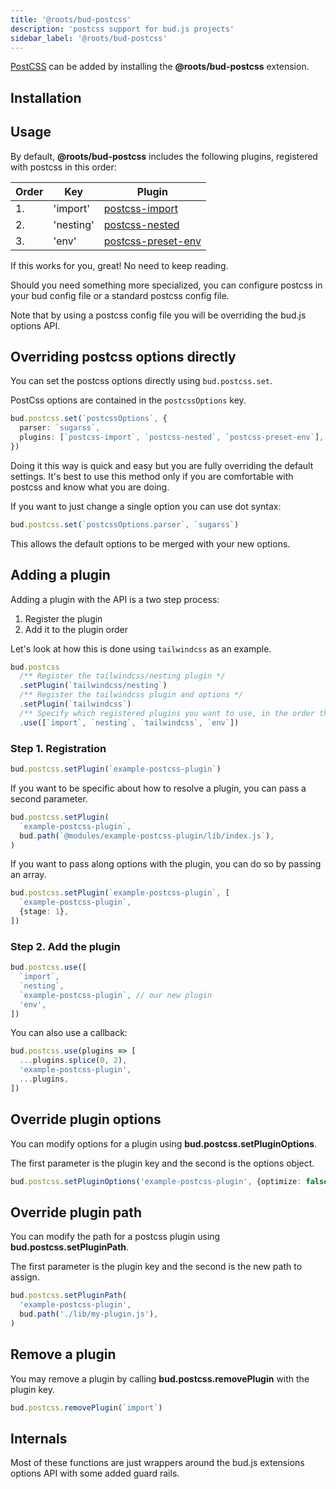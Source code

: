 ```yaml
---
title: '@roots/bud-postcss'
description: 'postcss support for bud.js projects'
sidebar_label: '@roots/bud-postcss'
---
```



[PostCSS](https://postcss.org) can be added by installing the **@roots/bud-postcss** extension.

## Installation

<Install packages="@roots/bud-postcss" />

## Usage

By default, **@roots/bud-postcss** includes the following plugins, registered with postcss in this order:

| Order | Key       | Plugin                                                      |
| ----- | --------- | ----------------------------------------------------------- |
| 1.    | 'import'  | [postcss-import](https://github.com/postcss/postcss-import) |
| 2.    | 'nesting' | [postcss-nested](https://github.com/postcss/postcss-nested) |
| 3.    | 'env'     | [postcss-preset-env](https://preset-env.cssdb.org/)         |

If this works for you, great! No need to keep reading.

Should you need something more specialized, you can configure postcss in your bud config file or a
standard postcss config file.

Note that by using a postcss config file you will be overriding the bud.js options API.

## Overriding postcss options directly

You can set the postcss options directly using `bud.postcss.set`.

PostCss options are contained in the `postcssOptions` key.

```typescript title=bud.config.js
bud.postcss.set(`postcssOptions`, {
  parser: `sugarss`,
  plugins: [`postcss-import`, `postcss-nested`, `postcss-preset-env`],
})
```

Doing it this way is quick and easy but you are fully overriding the default settings. It's best to use this method only
if you are comfortable with postcss and know what you are doing.

If you want to just change a single option you can use dot syntax:

```typescript title=bud.config.js
bud.postcss.set(`postcssOptions.parser`, `sugarss`)
```

This allows the default options to be merged with your new options.

## Adding a plugin

Adding a plugin with the API is a two step process:

1. Register the plugin
2. Add it to the plugin order

Let's look at how this is done using `tailwindcss` as an example.

```typescript title=bud.config.js
bud.postcss
  /** Register the tailwindcss/nesting plugin */
  .setPlugin(`tailwindcss/nesting`)
  /** Register the tailwindcss plugin and options */
  .setPlugin(`tailwindcss`)
  /** Specify which registered plugins you want to use, in the order they should be added */
  .use([`import`, `nesting`, `tailwindcss`, `env`])
```

### Step 1. Registration

```typescript title=bud.config.js
bud.postcss.setPlugin(`example-postcss-plugin`)
```

If you want to be specific about how to resolve a plugin, you can pass a second parameter.

```typescript title=bud.config.js
bud.postcss.setPlugin(
  `example-postcss-plugin`,
  bud.path(`@modules/example-postcss-plugin/lib/index.js`),
)
```

If you want to pass along options with the plugin, you can do so by passing an array.

```typescript title=bud.config.js
bud.postcss.setPlugin(`example-postcss-plugin`, [
  `example-postcss-plugin`,
  {stage: 1},
])
```

### Step 2. Add the plugin

```typescript title=bud.config.js
bud.postcss.use([
  `import`,
  `nesting`,
  `example-postcss-plugin`, // our new plugin
  'env',
])
```

You can also use a callback:

```typescript title=bud.config.js
bud.postcss.use(plugins => [
  ...plugins.splice(0, 2),
  'example-postcss-plugin',
  ...plugins,
])
```

## Override plugin options

You can modify options for a plugin using **bud.postcss.setPluginOptions**.

The first parameter is the plugin key and the second is the options object.

```typescript title=bud.config.js
bud.postcss.setPluginOptions('example-postcss-plugin', {optimize: false})
```

## Override plugin path

You can modify the path for a postcss plugin using **bud.postcss.setPluginPath**.

The first parameter is the plugin key and the second is the new path to assign.

```typescript title=bud.config.js
bud.postcss.setPluginPath(
  'example-postcss-plugin',
  bud.path('./lib/my-plugin.js'),
)
```

## Remove a plugin

You may remove a plugin by calling **bud.postcss.removePlugin** with the plugin key.

```typescript title=bud.config.js
bud.postcss.removePlugin(`import`)
```

## Internals

Most of these functions are just wrappers around the bud.js extensions options API with some added guard rails.
